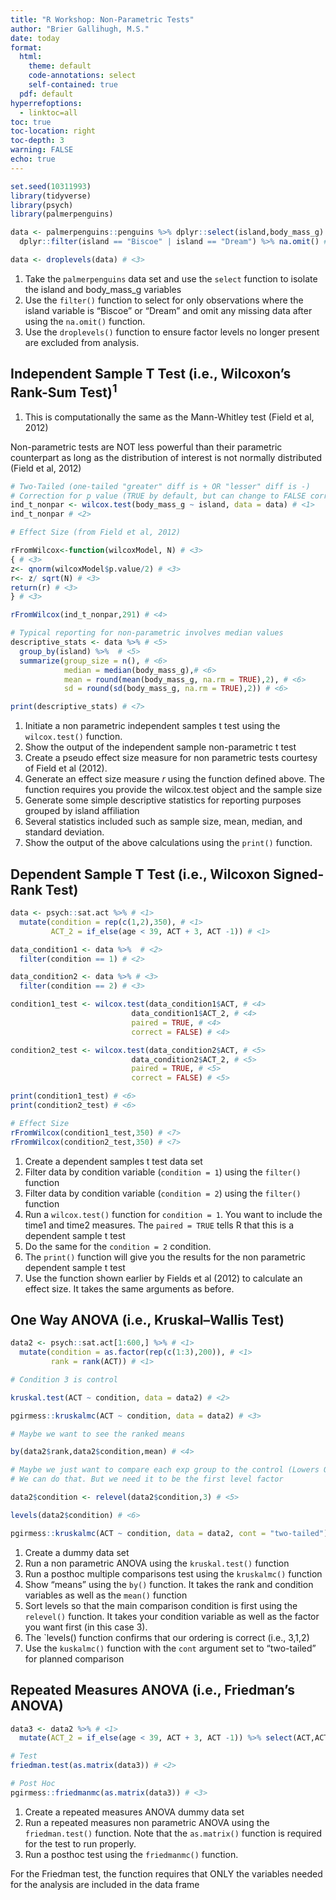 ```yaml
---
title: "R Workshop: Non-Parametric Tests"
author: "Brier Gallihugh, M.S."
date: today
format:
  html:
    theme: default
    code-annotations: select
    self-contained: true
  pdf: default
hyperrefoptions:
  - linktoc=all
toc: true
toc-location: right
toc-depth: 3
warning: FALSE
echo: true
---
```


```r
set.seed(10311993)
library(tidyverse)
library(psych)
library(palmerpenguins)

data <- palmerpenguins::penguins %>% dplyr::select(island,body_mass_g) %>% # <1>
  dplyr::filter(island == "Biscoe" | island == "Dream") %>% na.omit() # <2>

data <- droplevels(data) # <3>
```
1. Take the `palmerpenguins` data set and use the `select` function to isolate the island and body_mass_g variables
2. Use the `filter()` function to select for only observations where the island variable is "Biscoe" or "Dream" and omit any missing data after using the `na.omit()` function.
3. Use the `droplevels()` function to ensure factor levels no longer present are excluded from analysis.

## Independent Sample T Test (i.e., Wilcoxon’s Rank-Sum Test)^1^

:::{.callout-tip}
1. This is computationally the same as the Mann-Whitley test (Field et al, 2012)
:::

:::{.callout-caution}
Non-parametric tests are NOT less powerful than their parametric counterpart as long as the distribution of interest is not normally distributed (Field et al, 2012)
:::

```r
# Two-Tailed (one-tailed "greater" diff is + OR "lesser" diff is -)
# Correction for p value (TRUE by default, but can change to FALSE correction = FALSE)
ind_t_nonpar <- wilcox.test(body_mass_g ~ island, data = data) # <1>
ind_t_nonpar # <2>

# Effect Size (from Field et al, 2012)

rFromWilcox<-function(wilcoxModel, N) # <3>
{ # <3>
z<- qnorm(wilcoxModel$p.value/2) # <3>
r<- z/ sqrt(N) # <3>
return(r) # <3>
} # <3>

rFromWilcox(ind_t_nonpar,291) # <4>

# Typical reporting for non-parametric involves median values
descriptive_stats <- data %>% # <5>
  group_by(island) %>%  # <5>
  summarize(group_size = n(), # <6>
            median = median(body_mass_g),# <6>
            mean = round(mean(body_mass_g, na.rm = TRUE),2), # <6>
            sd = round(sd(body_mass_g, na.rm = TRUE),2)) # <6>

print(descriptive_stats) # <7>
```
1. Initiate a non parametric independent samples t test using the `wilcox.test()` function.
2. Show the output of the independent sample non-parametric t test
3. Create a pseudo effect size measure for non parametric tests courtesy of Field et al (2012).
4. Generate an effect size measure *r* using the function defined above. The function requires you provide the wilcox.test object and the sample size
5. Generate some simple descriptive statistics for reporting purposes grouped by island affiliation
6. Several statistics included such as sample size, mean, median, and standard deviation.
7. Show the output of the above calculations using the `print()` function.

## Dependent Sample T Test (i.e., Wilcoxon Signed-Rank Test)

```r
data <- psych::sat.act %>% # <1>
  mutate(condition = rep(c(1,2),350), # <1>
         ACT_2 = if_else(age < 39, ACT + 3, ACT -1)) # <1>

data_condition1 <- data %>%  # <2>
  filter(condition == 1) # <2>

data_condition2 <- data %>% # <3>
  filter(condition == 2) # <3>

condition1_test <- wilcox.test(data_condition1$ACT, # <4>
                           data_condition1$ACT_2, # <4>
                           paired = TRUE, # <4>
                           correct = FALSE) # <4>

condition2_test <- wilcox.test(data_condition2$ACT, # <5>
                           data_condition2$ACT_2, # <5>
                           paired = TRUE, # <5>
                           correct = FALSE) # <5>

print(condition1_test) # <6>
print(condition2_test) # <6>

# Effect Size
rFromWilcox(condition1_test,350) # <7>
rFromWilcox(condition2_test,350) # <7>
```
1. Create a dependent samples t test data set
2. Filter data by condition variable (`condition = 1`) using the `filter()` function
3. Filter data by condition variable (`condition = 2`) using the `filter()` function
4. Run a `wilcox.test()` function for `condition = 1`. You want to include the time1 and time2 measures. The `paired = TRUE` tells R that this is a dependent sample t test
5. Do the same for the `condition = 2` condition.
6. The `print()` function will give you the results for the non parametric dependent sample t test
7. Use the function shown earlier by Fields et al (2012) to calculate an effect size. It takes the same arguments as before.


## One Way ANOVA (i.e., Kruskal–Wallis Test)

```r
data2 <- psych::sat.act[1:600,] %>% # <1>
  mutate(condition = as.factor(rep(c(1:3),200)), # <1>
         rank = rank(ACT)) # <1>

# Condition 3 is control

kruskal.test(ACT ~ condition, data = data2) # <2>

pgirmess::kruskalmc(ACT ~ condition, data = data2) # <3>

# Maybe we want to see the ranked means

by(data2$rank,data2$condition,mean) # <4>

# Maybe we just want to compare each exp group to the control (Lowers Odds of Type II error).
# We can do that. But we need it to be the first level factor

data2$condition <- relevel(data2$condition,3) # <5>

levels(data2$condition) # <6>

pgirmess::kruskalmc(ACT ~ condition, data = data2, cont = "two-tailed") # <7>
```
1. Create a dummy data set
2. Run a non parametric ANOVA using the `kruskal.test()` function
3. Run a posthoc multiple comparisons test using the `kruskalmc()` function
4. Show "means" using the `by()` function. It takes the rank and condition variables as well as the `mean()` function 
5. Sort levels so that the main comparison condition is first using the `relevel()` function. It takes your condition variable as well as the factor you want first (in this case 3).
6. The `levels() function confirms that our ordering is correct (i.e., 3,1,2)
7. Use the `kuskalmc()` function with the `cont` argument set to "two-tailed" for planned comparison

## Repeated Measures ANOVA (i.e., Friedman's ANOVA)

```r
data3 <- data2 %>% # <1>
  mutate(ACT_2 = if_else(age < 39, ACT + 3, ACT -1)) %>% select(ACT,ACT_2) # <1>

# Test
friedman.test(as.matrix(data3)) # <2>

# Post Hoc
pgirmess::friedmanmc(as.matrix(data3)) # <3>
```
1. Create a repeated measures ANOVA dummy data set
2. Run a repeated measures non parametric ANOVA using the `friedman.test()` function. Note that the `as.matrix()` function is required for the test to run properly.
3. Run a posthoc test using the `friedmanmc()` function.

:::{.callout-tip}
For the Friedman test, the function requires that ONLY the variables needed for the analysis are included in the data frame
:::

